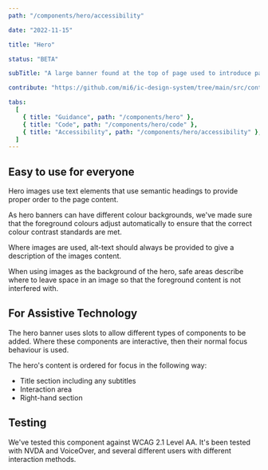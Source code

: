 ```yaml
---
path: "/components/hero/accessibility"

date: "2022-11-15"

title: "Hero"

status: "BETA"

subTitle: "A large banner found at the top of page used to introduce page content, provide key actions and add personality."

contribute: "https://github.com/mi6/ic-design-system/tree/main/src/content/structured/components/hero.mdx"

tabs:
  [
    { title: "Guidance", path: "/components/hero" },
    { title: "Code", path: "/components/hero/code" },
    { title: "Accessibility", path: "/components/hero/accessibility" },
  ]
---
```



## Easy to use for everyone

Hero images use text elements that use semantic headings to provide proper order to the page content.

As hero banners can have different colour backgrounds, we've made sure that the foreground colours adjust automatically to ensure that the correct colour contrast standards are met.

Where images are used, alt-text should always be provided to give a description of the images content.

When using images as the background of the hero, safe areas describe where to leave space in an image so that the foreground content is not interfered with.

## For Assistive Technology

The hero banner uses slots to allow different types of components to be added. Where these components are interactive, then their normal focus behaviour is used.

The hero's content is ordered for focus in the following way:

- Title section including any subtitles
- Interaction area
- Right-hand section

<DoDontCaution
  imageSrc={heroFig17}
  imageAlt="A diagram of the hero banners main sections. The title section is labelled as first, the interaction section as second and the right-hand section as third."
  state="none"
  caption="The hero's content is ordered with the title section first, then the interaction section, then the right-hand section."
/>

## Testing

We've tested this component against WCAG 2.1 Level AA. It's been tested with NVDA and VoiceOver, and several different users with different interaction methods.
